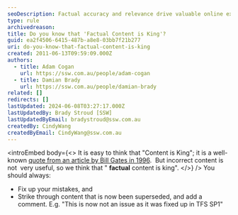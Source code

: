 ```yaml
---
seoDescription: Factual accuracy and relevance drive valuable online experiences.
type: rule
archivedreason:
title: Do you know that 'Factual Content is King'?
guid: ea2f4506-6415-487b-a8e8-03bb7f21b277
uri: do-you-know-that-factual-content-is-king
created: 2011-06-13T09:59:09.000Z
authors:
  - title: Adam Cogan
    url: https://ssw.com.au/people/adam-cogan
  - title: Damian Brady
    url: https://ssw.com.au/people/damian-brady
related: []
redirects: []
lastUpdated: 2024-06-08T03:27:17.000Z
lastUpdatedBy: Brady Stroud [SSW]
lastUpdatedByEmail: bradystroud@ssw.com.au
createdBy: CindyWang
createdByEmail: CindyWang@ssw.com.au
---
```


<introEmbed
  body={<>
It is easy to think that "Content is King"; it is a well-known [quote from an article by Bill Gates in 1996](http://www.craigbailey.net/content-is-king-by-bill-gates/).  But incorrect content is not  very useful, so we think that " **factual** content is king".
  </>}
/>
You should always:

- Fix up your mistakes, and
- Strike through content that is now been superseded, and add a comment. E.g. "This is now not an issue as it was fixed up in TFS SP1"
